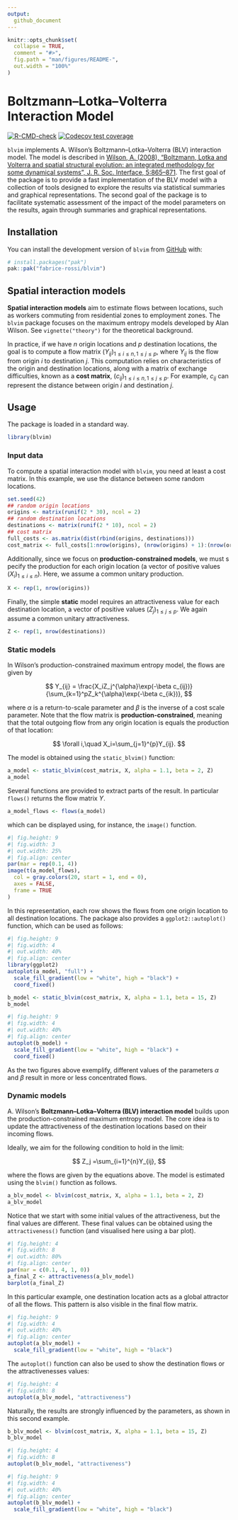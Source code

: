 ```yaml
---
output: 
  github_document
---
```


<!-- README.md is generated from README.Rmd. Please edit that file -->

```r
knitr::opts_chunk$set(
  collapse = TRUE,
  comment = "#>",
  fig.path = "man/figures/README-",
  out.width = "100%"
)
```

# Boltzmann–Lotka–Volterra Interaction Model

<!-- badges: start -->

[![R-CMD-check](https://github.com/fabrice-rossi/blvim/actions/workflows/R-CMD-check.yaml/badge.svg)](https://github.com/fabrice-rossi/blvim/actions/workflows/R-CMD-check.yaml) [![Codecov test coverage](https://codecov.io/gh/fabrice-rossi/blvim/graph/badge.svg)](https://app.codecov.io/gh/fabrice-rossi/blvim)

<!-- badges: end -->

`blvim` implements A. Wilson's Boltzmann–Lotka–Volterra (BLV) interaction model. The model is described in [Wilson, A. (2008), "Boltzmann, Lotka and Volterra and spatial structural evolution: an integrated methodology for some dynamical systems", J. R. Soc. Interface, 5:865–871](http://dx.doi.org/10.1098/rsif.2007.1288). The first goal of the
package is to provide a fast implementation of the BLV model with a collection of
tools designed to explore the results via statistical summaries and graphical
representations. The second goal of the package is to facilitate systematic assessment 
of the impact of the model parameters on the results, again through summaries and 
graphical representations. 

## Installation

You can install the development version of `blvim` from [GitHub](https://github.com/) with:

``` r
# install.packages("pak")
pak::pak("fabrice-rossi/blvim")
```

## Spatial interaction models

**Spatial interaction models** aim to estimate flows between locations, such as 
workers commuting from residential zones to employment zones. The `blvim` 
package focuses on the maximum entropy models developed by Alan Wilson. 
See `vignette("theory")` for the theoretical background.

In practice, if we have $n$ origin locations and $p$ destination locations, the
goal is to compute a flow matrix $(Y_{ij})_{1\leq i\leq n, 1\leq j\leq p}$, where
$Y_{ij}$ is the flow from origin $i$ to destination $j$. This computation relies 
on characteristics of the origin and destination locations, along with a matrix 
of exchange difficulties, known as a **cost matrix**, 
$(c_{ij})_{1\leq i\leq n, 1\leq j\leq p}$. For example, $c_{ij}$ can represent 
the distance between origin $i$ and destination $j$.

## Usage

The package is loaded in a standard way.
```r
library(blvim)
```

### Input data

To compute a spatial interaction model with `blvim`, you need at least a cost 
matrix. In this example, we use the distance between some random locations.

```r
set.seed(42)
## random origin locations
origins <- matrix(runif(2 * 30), ncol = 2)
## random destination locations
destinations <- matrix(runif(2 * 10), ncol = 2)
## cost matrix
full_costs <- as.matrix(dist(rbind(origins, destinations)))
cost_matrix <- full_costs[1:nrow(origins), (nrow(origins) + 1):(nrow(origins) + nrow(destinations))]
```

Additionally, since we focus on **production-constrained models**, we must s
pecify the production for each origin location (a vector of positive values 
$(X_i)_{1\leq i\leq n}$). Here, we assume a common unitary production.

```r
X <- rep(1, nrow(origins))
```

Finally, the simple **static** model requires an attractiveness value for each 
destination location, a vector of positive values $(Z_j)_{1\leq j\leq p}$. We 
again assume a common unitary attractiveness.

```r
Z <- rep(1, nrow(destinations))
```

### Static models
In Wilson's production-constrained maximum entropy model, the flows are given
by

$$
Y_{ij} = \frac{X_iZ_j^{\alpha}\exp(-\beta c_{ij})}{\sum_{k=1}^pZ_k^{\alpha}\exp(-\beta c_{ik})},
$$

where $\alpha$ is a return-to-scale parameter and $\beta$ is the inverse of a
cost scale parameter. Note that the flow matrix is **production-constrained**, 
meaning that the total outgoing flow from any origin location is equals 
the production of that location:

$$
\forall i,\quad X_i=\sum_{j=1}^{p}Y_{ij}.
$$

The model is obtained using the `static_blvim()` function:
```r
a_model <- static_blvim(cost_matrix, X, alpha = 1.1, beta = 2, Z)
a_model
```

Several functions are provided to extract parts of the result. In particular
`flows()` returns the flow matrix $Y$. 
```r
a_model_flows <- flows(a_model)
```
which can be displayed using, for instance, the `image()` function.
```r
#| fig.height: 9
#| fig.width: 3
#| out.width: 25%
#| fig.align: center
par(mar = rep(0.1, 4))
image(t(a_model_flows),
  col = gray.colors(20, start = 1, end = 0),
  axes = FALSE,
  frame = TRUE
)
```

In this representation, each row shows the flows from one origin location to all
destination locations. The package also provides a `ggplot2::autoplot()` 
function, which can be used as follows:

```r
#| fig.height: 9
#| fig.width: 4
#| out.width: 40%
#| fig.align: center
library(ggplot2)
autoplot(a_model, "full") +
  scale_fill_gradient(low = "white", high = "black") +
  coord_fixed()
```



```r
b_model <- static_blvim(cost_matrix, X, alpha = 1.1, beta = 15, Z)
b_model
```

```r
#| fig.height: 9
#| fig.width: 4
#| out.width: 40%
#| fig.align: center
autoplot(b_model) +
  scale_fill_gradient(low = "white", high = "black") +
  coord_fixed()
```

As the two figures above exemplify, different values of the parameters $\alpha$ 
and $\beta$ result in more or less concentrated flows.


### Dynamic models

A. Wilson's **Boltzmann–Lotka–Volterra (BLV) interaction model** builds upon the
production-constrained maximum entropy model. The core idea is to update the 
attractiveness of the destination locations based on their incoming flows.

Ideally, we aim for the following condition to hold in the limit:

$$
Z_j =\sum_{i=1}^{n}Y_{ij}, 
$$

where the flows are given by the equations above. The model is estimated using
the `blvim()` function as follows.

```r
a_blv_model <- blvim(cost_matrix, X, alpha = 1.1, beta = 2, Z)
a_blv_model
```

Notice that we start with some initial values of the attractiveness, but the 
final values are different. These final values can be obtained using the 
`attractiveness()` function (and visualised here using a bar plot).


```r
#| fig.height: 4
#| fig.width: 8
#| out.width: 80%
#| fig.align: center
par(mar = c(0.1, 4, 1, 0))
a_final_Z <- attractiveness(a_blv_model)
barplot(a_final_Z)
```
In this particular example, one destination location acts as a global attractor 
of all the flows. This pattern is also visible in the final flow matrix.

```r
#| fig.height: 9
#| fig.width: 4
#| out.width: 40%
#| fig.align: center
autoplot(a_blv_model) +
  scale_fill_gradient(low = "white", high = "black")
```

The `autoplot()` function can also be used to show the destination flows or the
attractivenesses values:
```r
#| fig.height: 4
#| fig.width: 8
autoplot(a_blv_model, "attractiveness")
```

Naturally, the results are strongly influenced by the parameters, as shown in 
this second example.

```r
b_blv_model <- blvim(cost_matrix, X, alpha = 1.1, beta = 15, Z)
b_blv_model
```

```r
#| fig.height: 4
#| fig.width: 8
autoplot(b_blv_model, "attractiveness")
```

```r
#| fig.height: 9
#| fig.width: 4
#| out.width: 40%
#| fig.align: center
autoplot(b_blv_model) +
  scale_fill_gradient(low = "white", high = "black")
```
